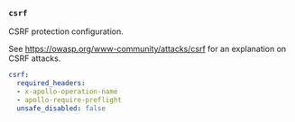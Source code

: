 ### `csrf`

CSRF protection configuration.

See https://owasp.org/www-community/attacks/csrf for an explanation on CSRF attacks.



```yaml title="csrf"
csrf:
  required_headers:
  - x-apollo-operation-name
  - apollo-require-preflight
  unsafe_disabled: false
```
